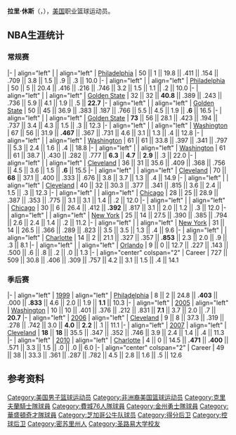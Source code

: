 {{unreferenced|time=2017-09-19T18:40:00+00:00}}
{{Infobox NBA Player
| name = 拉里·休斯<br />Larry Hughes
| number = 
| image = Larry Hughes Apr 2007.jpg
| height_ft = 6
| height_in = 5
| weight_lb = 185
| team = 退役
| position = [[後衛|後衛]]
| nickname = Smooth
| birth_date = {{birth date and age|mf=yes|1979|1|23}}
| birth_place = {{USA}}[[密苏里州|密苏里州]][[圣路易斯|圣路易斯]]
| high_school = [[Christian_Brothers_College_High_School|Christian Brothers College]]
| college = [[圣路易大学|圣路易大学]]
| nationality = {{USA}}
| draft_round = 1
| draft_pick = 8
| draft_team = [[費城76人|費城76人]]
| draft_year = 1998
| teams = <nowiki></nowiki>
*費城76人 (1998–2000)
*[[金州勇士|金州勇士]] (2000–2002)
*[[華盛頓巫師|華盛頓巫師]] (2002–2005)
*[[克里夫蘭騎士|克里夫蘭騎士]] (2005–2008)
*[[芝加哥公牛|芝加哥公牛]] (2008–2009)
*[[纽约尼克斯|纽约尼克斯]] (2009–2010)
*[[夏洛特山貓|夏洛特山貓]] (2010)
*[[奧蘭多魔術|奧蘭多魔術]]（2011–2012）
| career_start = 1998年
| career_end = 2012年
| highlights = <nowiki></nowiki>
*[[NBA最佳防守阵容|NBA最佳防守陣容第一隊]] <small>({{nbay|2004|end}})
*[[NBA历届抄截王| 
NBA历届抄截王]] ({{nbay|2004|end}})</small>
}}
'''拉里·休斯'''（{{lang-en|'''Larry Hughes'''}}，{{bd|1979年|1月23日}}），[[美国|美国]]职业篮球运动员。

== NBA生涯统计 ==

{{NBA player statistics legend}}

=== 常规赛 ===

{{NBA player statistics start}}
|-
| align="left" | {{nbay|1998}}
| align="left" | [[1998–99_Philadelphia_76ers_season|Philadelphia]]
| 50 || 1 || 19.8 || .411 || .154 || .709 || 3.8 || 1.5 || .9 || .3 || 10.0
|-
| align="left" | {{nbay|1999|trunc=y}}
| align="left" | [[1999–2000_Philadelphia_76ers_season|Philadelphia]]
| 50 || 5 || 20.4 || .416 || .216 || .746 || 3.2 || 1.5 || 1.1 || .2 || 10.0
|-
| align="left" | {{nbay|1999|trunc=y}}
| align="left" | [[1999–2000_Golden_State_Warriors_season|Golden State]]
| 32 || 32 || '''40.8''' || .389 || .243 || .736 || 5.9 || 4.1 || 1.9 || .5 || '''22.7'''
|-
| align="left" | {{nbay|2000}}
| align="left" | [[2000–01_Golden_State_Warriors_season|Golden State]]
| 50 || 45 || 36.9 || .383 || .187 || .766 || 5.5 || 4.5 || 1.9 || '''.6''' || 16.5
|-
| align="left" | {{nbay|2001}}
| align="left" | [[2001–02_Golden_State_Warriors_season|Golden State]]
| '''73''' || 56 || 28.1 || .423 || .194 || .737 || 3.4 || 4.3 || 1.5 || .3 || 12.3
|-
| align="left" | {{nbay|2002}}
| align="left" | [[2002–03_Washington_Wizards_season|Washington]]
| 67 || 56 || 31.9 || '''.467''' || .367 || .731 || 4.6 || 3.1 || 1.3 || .4 || 12.8
|-
| align="left" | {{nbay|2003}}
| align="left" | [[2003–04_Washington_Wizards_season|Washington]]
| 61 || 61 || 33.8 || .397 || .341 || .797 || 5.3 || 2.4 || 1.6 || .4 || 18.8
|-
| align="left" | {{nbay|2004}}
| align="left" | [[2004–05_Washington_Wizards_season|Washington]]
| 61 || 61 || 38.7 || .430 || .282 || .777 || '''6.3''' || '''4.7''' || '''2.9''' || .3 || 22.0
|-
| align="left" | {{nbay|2005}}
| align="left" | [[2005–06_Cleveland_Cavaliers_season|Cleveland]]
| 36 || 31 || 35.6 || .409 || .368 || .756 || 4.5 || 3.6 || 1.5 || '''.6''' || 15.5
|-
| align="left" | {{nbay|2006}}
| align="left" | [[2006–07_Cleveland_Cavaliers_season|Cleveland]]
| 70 || '''68''' || 37.1 || .400 || .333 || .676 || 3.8 || 3.7 || 1.3 || .4 || 14.9
|-
| align="left" | {{nbay|2007}}
| align="left" | [[2007–08_Cleveland_Cavaliers_season|Cleveland]]
| 40 || 32 || 30.3 || .377 || .341 || .815 || 3.6 || 2.4 || 1.5 || .3 || 12.3
|-
| align="left" | {{nbay|2007}}
| align="left" | [[2007–08_Chicago_Bulls_season|Chicago]]
| 28 || 25 || 28.9 || .387 || .353 || .775 || 3.1 || 3.1 || 1.4 || .2 || 12.0
|-
| align="left" | {{nbay|2008}}
| align="left" | [[2008–09_Chicago_Bulls_season|Chicago]]
| 30 || 6 || 26.4 || .412 || '''.392''' || .817 || 3.1 || 2.0 || 1.2 || .3 || 12.0
|-
| align="left" | {{nbay|2008}}
| align="left" | [[2008–09_New_York_Knicks_season|New York]]
| 25 || 14 || 27.5 || .390 || .385 || .794 || 2.6 || 2.4 || 1.4 || .2 || 11.2
|-
| align="left" | {{nbay|2009}}
| align="left" | [[2009–10_New_York_Knicks_season|New York]]
| 31 || 14 || 26.5 || .366 || .289 || .823 || 3.5 || 3.5 || 1.3 || .4 || 9.6
|-
| align="left" | {{nbay|2009}}
| align="left" | [[2009–10_Charlotte_Bobcats_season|Charlotte]]
| 14 || 2 || 21.1 || .327 || .357 || '''.853''' || 2.3 || 2.0 || .9 || .3 || 8.1
|-
| align="left" | {{nbay|2011}}
| align="left" | [[2011–12_Orlando_Magic_season|Orlando]]
| 9 || 0 || 12.7 || .227 || .143 || .500 || .6 || .8 || .2 || .0 || 1.3
|-
| align="center" colspan="2" | Career
| 727 || 509 || 30.8 || .406 || .309 || .757 || 4.2 || 3.1 || 1.5 || .4 || 14.1
{{S-end}}

=== 季后赛 ===

{{NBA player statistics start}}
|-
| align="left" | [[1999_NBA_Playoffs|1999]]
| align="left" | [[1998–99_Philadelphia_76ers_season|Philadelphia]]
| 8 || 2 || 24.8 || '''.403''' || .000 || '''.833''' || 4.6 || 2.0 || 1.9 || '''1.1''' || 10.3
|-
| align="left" | [[2005_NBA_Playoffs|2005]]
| align="left" | [[2004–05_Washington_Wizards_season|Washington]]
| 10 || 10 || .401 || .376 || .212 || .831 || '''7.1''' || 3.7 || 2.0 || .7 || '''20.7'''
|-
| align="left" | [[2006_NBA_Playoffs|2006]]
| align="left" | [[2005–06_Cleveland_Cavaliers_season|Cleveland]]
| 9 || 8 || 37.3 || .319 || .278 || .742 || 3.0 || '''4.0''' || '''2.2''' || .1 || 11.1
|-
| align="left" | [[2007_NBA_Playoffs|2007]]
| align="left" | [[2006–07_Cleveland_Cavaliers_season|Cleveland]]
| '''18''' || '''18''' || 35.5 || .347 || .352 || .746 || 3.9 || 2.4 || 1.4 || .4 || 11.3
|-
| align="left" | [[2010_NBA_Playoffs|2010]]
| align="left" | [[2009–10_Charlotte_Bobcats_season|Charlotte]]
| 4 || 0 || 14.5 || '''.471''' || '''.400''' || .571 || 3.3 || 1.5 || .0 || .0 || 6.0
|-
| align="center" colspan="2" | Career
| 49 || 38 || 33.3 || .361 || .287 || .782 || 4.5 || 2.8 || 1.6 || .5 || 12.6
{{S-end}}

== 参考资料 ==
{{reflist}}

{{NBA抢断王}}
{{1998 NBA Draft}}
{{US-sport-bio-stub}}
{{basketball-stub}}

{{Authority control}}
{{DEFAULTSORT:Hughes, Larry}}
[[Category:美国男子篮球运动员|Category:美国男子篮球运动员]]
[[Category:非洲裔美国篮球运动员|Category:非洲裔美国篮球运动员]]
[[Category:克里夫蘭騎士隊球員|Category:克里夫蘭騎士隊球員]]
[[Category:費城76人隊球員|Category:費城76人隊球員]]
[[Category:金州勇士隊球員|Category:金州勇士隊球員]]
[[Category:華盛頓奇才隊球員|Category:華盛頓奇才隊球員]]
[[Category:芝加哥公牛队球员|Category:芝加哥公牛队球员]]
[[Category:得分后卫|Category:得分后卫]]
[[Category:控球后卫|Category:控球后卫]]
[[Category:密苏里州人|Category:密苏里州人]]
[[Category:圣路易大学校友|Category:圣路易大学校友]]